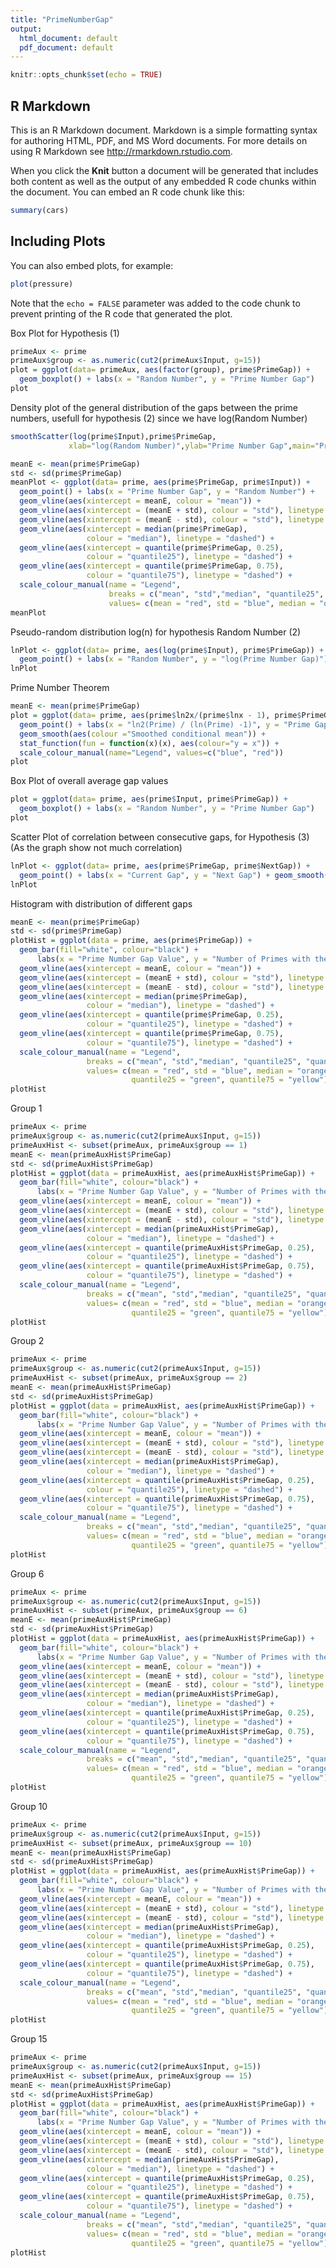 ```yaml
---
title: "PrimeNumberGap"
output:
  html_document: default
  pdf_document: default
---
```


```r
knitr::opts_chunk$set(echo = TRUE)
```

## R Markdown

This is an R Markdown document. Markdown is a simple formatting syntax for authoring HTML, PDF, and MS Word documents. For more details on using R Markdown see <http://rmarkdown.rstudio.com>.

When you click the **Knit** button a document will be generated that includes both content as well as the output of any embedded R code chunks within the document. You can embed an R code chunk like this:

```r
summary(cars)
```

## Including Plots

You can also embed plots, for example:

```r
plot(pressure)
```

Note that the `echo = FALSE` parameter was added to the code chunk to prevent printing of the R code that generated the plot.

Box Plot for Hypothesis (1)

```r
primeAux <- prime
primeAux$group <- as.numeric(cut2(primeAux$Input, g=15))
plot = ggplot(data= primeAux, aes(factor(group), prime$PrimeGap)) +
  geom_boxplot() + labs(x = "Random Number", y = "Prime Number Gap") 
plot
```


Density plot of the general distribution of the gaps between the prime numbers, usefull for hypothesis (2) since we have log(Random Number)
```r
smoothScatter(log(prime$Input),prime$PrimeGap,
             xlab="log(Random Number)",ylab="Prime Number Gap",main="Prime Number Gap Density")
```

```r
meanE <- mean(prime$PrimeGap)
std <- sd(prime$PrimeGap)
meanPlot <- ggplot(data= prime, aes(prime$PrimeGap, prime$Input)) + 
  geom_point() + labs(x = "Prime Number Gap", y = "Random Number") +
  geom_vline(aes(xintercept = meanE, colour = "mean")) + 
  geom_vline(aes(xintercept = (meanE + std), colour = "std"), linetype = "dashed") + 
  geom_vline(aes(xintercept = (meanE - std), colour = "std"), linetype = "dashed") + 
  geom_vline(aes(xintercept = median(prime$PrimeGap), 
                 colour = "median"), linetype = "dashed") + 
  geom_vline(aes(xintercept = quantile(prime$PrimeGap, 0.25), 
                 colour = "quantile25"), linetype = "dashed") +
  geom_vline(aes(xintercept = quantile(prime$PrimeGap, 0.75), 
                 colour = "quantile75"), linetype = "dashed") +
  scale_colour_manual(name = "Legend", 
                      breaks = c("mean", "std","median", "quantile25", "quantile75"), 
                      values= c(mean = "red", std = "blue", median = "orange", quantile25 = "green", quantile75 = "yellow"))
meanPlot
```

Pseudo-random distribution log(n) for hypothesis Random Number (2)
```r
lnPlot <- ggplot(data= prime, aes(log(prime$Input), prime$PrimeGap)) + 
  geom_point() + labs(x = "Random Number", y = "log(Prime Number Gap)") + geom_smooth(method = "lm")
lnPlot
```

Prime Number Theorem
```r
meanE <- mean(prime$PrimeGap)
plot = ggplot(data= prime, aes(prime$ln2x/(prime$lnx - 1), prime$PrimeGap)) +
  geom_point() + labs(x = "ln2(Prime) / (ln(Prime) -1)", y = "Prime Gap") + 
  geom_smooth(aes(colour ="Smoothed conditional mean")) +
  stat_function(fun = function(x)(x), aes(colour="y = x")) +
  scale_colour_manual(name="Legend", values=c("blue", "red"))
plot
```

Box Plot of overall average gap values
```r
plot = ggplot(data= prime, aes(prime$Input, prime$PrimeGap)) +
  geom_boxplot() + labs(x = "Random Number", y = "Prime Number Gap") 
plot
```

Scatter Plot of correlation between consecutive gaps, for Hypothesis (3) (As the graph show not much correlation)
```r
lnPlot <- ggplot(data= prime, aes(prime$PrimeGap, prime$NextGap)) + 
  geom_point() + labs(x = "Current Gap", y = "Next Gap") + geom_smooth()
lnPlot
```

Histogram with distribution of different gaps
```r
meanE <- mean(prime$PrimeGap)
std <- sd(prime$PrimeGap)
plotHist = ggplot(data = prime, aes(prime$PrimeGap)) +
  geom_bar(fill="white", colour="black") + 
      labs(x = "Prime Number Gap Value", y = "Number of Primes with the same Gap") +
  geom_vline(aes(xintercept = meanE, colour = "mean")) + 
  geom_vline(aes(xintercept = (meanE + std), colour = "std"), linetype = "dashed") + 
  geom_vline(aes(xintercept = (meanE - std), colour = "std"), linetype = "dashed") + 
  geom_vline(aes(xintercept = median(prime$PrimeGap), 
                 colour = "median"), linetype = "dashed") + 
  geom_vline(aes(xintercept = quantile(prime$PrimeGap, 0.25), 
                 colour = "quantile25"), linetype = "dashed") +
  geom_vline(aes(xintercept = quantile(prime$PrimeGap, 0.75), 
                 colour = "quantile75"), linetype = "dashed") +
  scale_colour_manual(name = "Legend", 
                 breaks = c("mean", "std","median", "quantile25", "quantile75"), 
                 values= c(mean = "red", std = "blue", median = "orange", 
                           quantile25 = "green", quantile75 = "yellow"))
plotHist
```

Group 1
```r
primeAux <- prime
primeAux$group <- as.numeric(cut2(primeAux$Input, g=15))
primeAuxHist <- subset(primeAux, primeAux$group == 1)
meanE <- mean(primeAuxHist$PrimeGap)
std <- sd(primeAuxHist$PrimeGap)
plotHist = ggplot(data = primeAuxHist, aes(primeAuxHist$PrimeGap)) +
  geom_bar(fill="white", colour="black") + 
      labs(x = "Prime Number Gap Value", y = "Number of Primes with the same Gap") +
  geom_vline(aes(xintercept = meanE, colour = "mean")) + 
  geom_vline(aes(xintercept = (meanE + std), colour = "std"), linetype = "dashed") + 
  geom_vline(aes(xintercept = (meanE - std), colour = "std"), linetype = "dashed") + 
  geom_vline(aes(xintercept = median(primeAuxHist$PrimeGap), 
                 colour = "median"), linetype = "dashed") + 
  geom_vline(aes(xintercept = quantile(primeAuxHist$PrimeGap, 0.25), 
                 colour = "quantile25"), linetype = "dashed") +
  geom_vline(aes(xintercept = quantile(primeAuxHist$PrimeGap, 0.75), 
                 colour = "quantile75"), linetype = "dashed") +
  scale_colour_manual(name = "Legend", 
                 breaks = c("mean", "std","median", "quantile25", "quantile75"), 
                 values= c(mean = "red", std = "blue", median = "orange", 
                           quantile25 = "green", quantile75 = "yellow"))
plotHist
```

Group 2
```r
primeAux <- prime
primeAux$group <- as.numeric(cut2(primeAux$Input, g=15))
primeAuxHist <- subset(primeAux, primeAux$group == 2)
meanE <- mean(primeAuxHist$PrimeGap)
std <- sd(primeAuxHist$PrimeGap)
plotHist = ggplot(data = primeAuxHist, aes(primeAuxHist$PrimeGap)) +
  geom_bar(fill="white", colour="black") + 
      labs(x = "Prime Number Gap Value", y = "Number of Primes with the same Gap") +
  geom_vline(aes(xintercept = meanE, colour = "mean")) + 
  geom_vline(aes(xintercept = (meanE + std), colour = "std"), linetype = "dashed") + 
  geom_vline(aes(xintercept = (meanE - std), colour = "std"), linetype = "dashed") + 
  geom_vline(aes(xintercept = median(primeAuxHist$PrimeGap), 
                 colour = "median"), linetype = "dashed") + 
  geom_vline(aes(xintercept = quantile(primeAuxHist$PrimeGap, 0.25), 
                 colour = "quantile25"), linetype = "dashed") +
  geom_vline(aes(xintercept = quantile(primeAuxHist$PrimeGap, 0.75), 
                 colour = "quantile75"), linetype = "dashed") +
  scale_colour_manual(name = "Legend", 
                 breaks = c("mean", "std","median", "quantile25", "quantile75"), 
                 values= c(mean = "red", std = "blue", median = "orange", 
                           quantile25 = "green", quantile75 = "yellow"))
plotHist
```

Group 6
```r
primeAux <- prime
primeAux$group <- as.numeric(cut2(primeAux$Input, g=15))
primeAuxHist <- subset(primeAux, primeAux$group == 6)
meanE <- mean(primeAuxHist$PrimeGap)
std <- sd(primeAuxHist$PrimeGap)
plotHist = ggplot(data = primeAuxHist, aes(primeAuxHist$PrimeGap)) +
  geom_bar(fill="white", colour="black") + 
      labs(x = "Prime Number Gap Value", y = "Number of Primes with the same Gap") +
  geom_vline(aes(xintercept = meanE, colour = "mean")) + 
  geom_vline(aes(xintercept = (meanE + std), colour = "std"), linetype = "dashed") + 
  geom_vline(aes(xintercept = (meanE - std), colour = "std"), linetype = "dashed") + 
  geom_vline(aes(xintercept = median(primeAuxHist$PrimeGap), 
                 colour = "median"), linetype = "dashed") + 
  geom_vline(aes(xintercept = quantile(primeAuxHist$PrimeGap, 0.25), 
                 colour = "quantile25"), linetype = "dashed") +
  geom_vline(aes(xintercept = quantile(primeAuxHist$PrimeGap, 0.75), 
                 colour = "quantile75"), linetype = "dashed") +
  scale_colour_manual(name = "Legend", 
                 breaks = c("mean", "std","median", "quantile25", "quantile75"), 
                 values= c(mean = "red", std = "blue", median = "orange", 
                           quantile25 = "green", quantile75 = "yellow"))
plotHist
```

Group 10
```r
primeAux <- prime
primeAux$group <- as.numeric(cut2(primeAux$Input, g=15))
primeAuxHist <- subset(primeAux, primeAux$group == 10)
meanE <- mean(primeAuxHist$PrimeGap)
std <- sd(primeAuxHist$PrimeGap)
plotHist = ggplot(data = primeAuxHist, aes(primeAuxHist$PrimeGap)) +
  geom_bar(fill="white", colour="black") + 
      labs(x = "Prime Number Gap Value", y = "Number of Primes with the same Gap") +
  geom_vline(aes(xintercept = meanE, colour = "mean")) + 
  geom_vline(aes(xintercept = (meanE + std), colour = "std"), linetype = "dashed") + 
  geom_vline(aes(xintercept = (meanE - std), colour = "std"), linetype = "dashed") + 
  geom_vline(aes(xintercept = median(primeAuxHist$PrimeGap), 
                 colour = "median"), linetype = "dashed") + 
  geom_vline(aes(xintercept = quantile(primeAuxHist$PrimeGap, 0.25), 
                 colour = "quantile25"), linetype = "dashed") +
  geom_vline(aes(xintercept = quantile(primeAuxHist$PrimeGap, 0.75), 
                 colour = "quantile75"), linetype = "dashed") +
  scale_colour_manual(name = "Legend", 
                 breaks = c("mean", "std","median", "quantile25", "quantile75"), 
                 values= c(mean = "red", std = "blue", median = "orange", 
                           quantile25 = "green", quantile75 = "yellow"))
plotHist
```

Group 15
```r
primeAux <- prime
primeAux$group <- as.numeric(cut2(primeAux$Input, g=15))
primeAuxHist <- subset(primeAux, primeAux$group == 15)
meanE <- mean(primeAuxHist$PrimeGap)
std <- sd(primeAuxHist$PrimeGap)
plotHist = ggplot(data = primeAuxHist, aes(primeAuxHist$PrimeGap)) +
  geom_bar(fill="white", colour="black") + 
      labs(x = "Prime Number Gap Value", y = "Number of Primes with the same Gap") +
  geom_vline(aes(xintercept = meanE, colour = "mean")) + 
  geom_vline(aes(xintercept = (meanE + std), colour = "std"), linetype = "dashed") + 
  geom_vline(aes(xintercept = (meanE - std), colour = "std"), linetype = "dashed") + 
  geom_vline(aes(xintercept = median(primeAuxHist$PrimeGap), 
                 colour = "median"), linetype = "dashed") + 
  geom_vline(aes(xintercept = quantile(primeAuxHist$PrimeGap, 0.25), 
                 colour = "quantile25"), linetype = "dashed") +
  geom_vline(aes(xintercept = quantile(primeAuxHist$PrimeGap, 0.75), 
                 colour = "quantile75"), linetype = "dashed") +
  scale_colour_manual(name = "Legend", 
                 breaks = c("mean", "std","median", "quantile25", "quantile75"), 
                 values= c(mean = "red", std = "blue", median = "orange", 
                           quantile25 = "green", quantile75 = "yellow"))
plotHist
```




